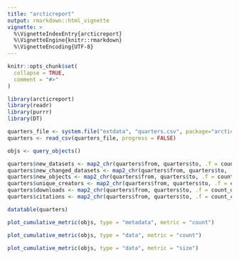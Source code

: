 ```yaml
---
title: "arcticreport"
output: rmarkdown::html_vignette
vignette: >
  %\VignetteIndexEntry{arcticreport}
  %\VignetteEngine{knitr::rmarkdown}
  %\VignetteEncoding{UTF-8}
---
```


```r
knitr::opts_chunk$set(
  collapse = TRUE,
  comment = "#>"
)
```

```r
library(arcticreport)
library(readr)
library(purrr)
library(DT)
```

```r
quarters_file <- system.file("extdata", "quarters.csv", package="arcticreport")
quarters <- read_csv(quarters_file, progress = FALSE)

objs <- query_objects()
```

```r
quarters$new_datasets <- map2_chr(quarters$from, quarters$to, .f = count_new_datasets, objects = objs)
quarters$new_changed_datasets <- map2_chr(quarters$from, quarters$to, .f = count_new_and_changed_datasets, objects = objs)
quarters$new_objects <- map2_chr(quarters$from, quarters$to, .f = count_data_objects, objects = objs)
quarters$unique_creators <- map2_chr(quarters$from, quarters$to, .f = count_creators, objects = objs)
quarters$downloads <- map2_chr(quarters$from, quarters$to, .f = count_downloads)
quarters$citations <- map2_chr(quarters$from, quarters$to, .f = count_citations)
```

```r
datatable(quarters)
```

```r
plot_cumulative_metric(objs, type = "metadata", metric = "count")
```

```r
plot_cumulative_metric(objs, type = "data", metric = "count")
```


```r
plot_cumulative_metric(objs, type = "data", metric = "size")
```

